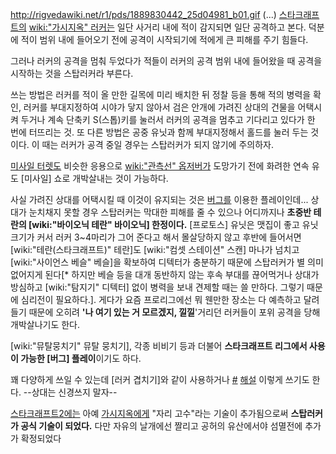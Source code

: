 http://rigvedawiki.net/r1/pds/1889830442_25d04981_b01.gif
(...)
[[스타크래프트]]의 [[wiki:"가시지옥" 러커]]는 일단 사거리 내에 적이 감지되면 일단 공격하고 본다. 덕분에 적이 범위 내에 들어오기 전에 공격이 시작되기에 적에게 큰 피해를 주기 힘들다.

그러나 러커의 공격을 멈춰 두었다가 적들이 러커의 공격 범위 내에 들어왔을 때 공격을 시작하는 것을 스탑러커라 부른다.

쓰는 방법은 러커를 적이 올 만한 길목에 미리 배치한 뒤 정찰 등을 통해 적의 병력을 확인, 러커를 부대지정하여 시야가 닿지 않아서 검은 안개에 가려진 상대의 건물을 어택시켜 두거나 계속 단축키 S(스톱)키를 눌러서 러커의 공격을 멈추고 기다리고 있다가 한 번에 터뜨리는 것. 
또 다른 방법은 공중 유닛과 함께 부대지정해서 홀드를 눌러 두는 것이다. 이 때는 러커가 공격 중일 경우는 스탑러커가 되지 않기에 주의하자.

[[미사일 터렛]]도 비슷한 응용으로 [[wiki:"관측선" 옵저버]]가 도망가기 전에 화려한 연속 유도 [미사일] 쇼로 개박살내는 것이 가능하다.

사실 가려진 상대를 어택시킬 때 이것이 유지되는 것은 [[버그]]를 이용한 플레이인데... 상대가 눈치채지 못할 경우 스탑러커는 막대한 피해를 줄 수 있으나 어디까지나 '''초중반 테란의 [wiki:"바이오닉 테란" 바이오닉] 한정이다.''' [프로토스] 유닛은 맷집이 좋고 유닛 크기가 커서 러커 3~4마리가 그어 준다고 해서 몰살당하지 않고 후반에 들어서면 [wiki:"테란(스타크래프트)" 테란]도 [wiki:"컴셋 스테이션" 스캔] 마나가 넘치고 [wiki:"사이언스 베슬" 베슬]을 확보하여 디텍터가 충분하기 때문에 스탑러커가 별 의미 없어지게 된다[* 하지만 베슬 등을 대개 동반하지 않는 후속 부대를 끊어먹거나 상대가 방심하고 [wiki:"탐지기" 디텍터] 없이 병력을 보내 견제할 때는 쓸 만하다. 그렇기 때문에 심리전이 필요하다.]. 게다가 요즘 프로리그에선 뭐 웬만한 장소는 다 예측하고 달려들기 때문에 오히려 ''''나 여기 있는 거 모르겠지, 낄낄''''거리던 러커들이 포위 공격을 당해 개박살나기도 한다. 

[wiki:"뮤탈뭉치기" 뮤탈 뭉치기], 각종 비비기 등과 더불어 '''스타크래프트 리그에서 사용이 가능한 [버그] 플레이'''이기도 하다. 

꽤 다양하게 쓰일 수 있는데 [러커 겹치기]와 같이 사용하거나 [http://blog.naver.com/mijung0625?Redirect=Log&logNo=40038630321&jumpingVid=80503636A6E89A9CF235FA388DB91A99EED8 #] [http://blog.naver.com/ckrgsk?Redirect=Log&logNo=90018653608 해설] 이렇게 쓰기도 한다. --상대는 신경쓰지 말자--

[[스타크래프트2]]에는 아예 [[가시지옥]]에게 "자리 고수"라는 기술이 추가됨으로써 '''스탑러커가 공식 기술이 되었다.''' 
다만 자유의 날개에선 짤리고 공허의 유산에서야 섬멸전에 추가가 확정되었다
